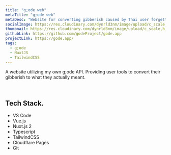 ---
title: "g;ode web"
metaTitle: "g;ode web"
metaDesc: "Website for converting gibberish caused by Thai user forgetting to change their keyboard layout. Made with NuxtJS and TailwindCSS."
socialImage: https://res.cloudinary.com/dynrld3nm/image/upload/c_scale,q_39,w_403/v1657805663/guntxjakka.me/projects/godewebv1_inof60.webp
thumbnail: https://res.cloudinary.com/dynrld3nm/image/upload/c_scale,h_227,q_58/v1657805663/guntxjakka.me/projects/godewebv1_inof60.webp
githubLink: https://github.com/godeProject/gode.app
projectLink: https://gode.app/
tags:
  - g;ode
  - NuxtJS
  - TailwindCSS
---

A website utilizing my own g;ode API. Providing user tools to convert their gibberish to what they actually meant.

⠀

## Tech Stack.

- VS Code
- Vue.js
- Nuxt.js 2
- Typescript
- TailwindCSS
- Cloudflare Pages
- Git
